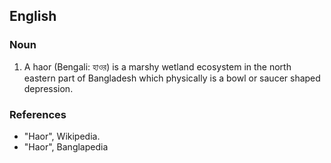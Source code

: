 ==English==

===Noun===

# A haor (Bengali: হাওর) is a marshy wetland ecosystem in the north eastern part of Bangladesh which physically is a bowl or saucer shaped depression.

===References===
* "Haor", Wikipedia.
* "Haor", Banglapedia